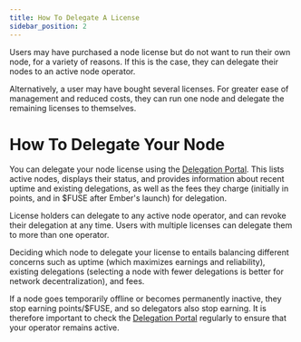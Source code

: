 ```yaml
---
title: How To Delegate A License
sidebar_position: 2
---
```


Users may have purchased a node license but do not want to run their own node, for a variety of reasons. If this is the case, they can delegate their nodes to an active node operator.

Alternatively, a user may have bought several licenses. For greater ease of management and reduced costs, they can run one node and delegate the remaining licenses to themselves.

# How To Delegate Your Node

You can delegate your node license using the [Delegation Portal](https://console.fuse.io/nodes/testnet). This lists active nodes, displays their status, and provides information about recent uptime and existing delegations, as well as the fees they charge (initially in points, and in $FUSE after Ember's launch) for delegation.

License holders can delegate to any active node operator, and can revoke their delegation at any time. Users with multiple licenses can delegate them to more than one operator.

Deciding which node to delegate your license to entails balancing different concerns such as uptime (which maximizes earnings and reliability), existing delegations (selecting a node with fewer delegations is better for network decentralization), and fees. 

If a node goes temporarily offline or becomes permanently inactive, they stop earning points/$FUSE, and so delegators also stop earning. It is therefore important to check the [Delegation Portal](https://console.fuse.io/nodes/testnet) regularly to ensure that your operator remains active.


